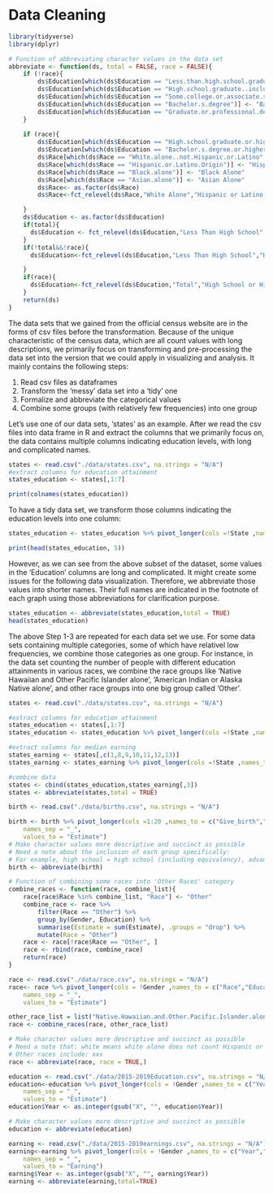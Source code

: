 # Data Cleaning
```r
library(tidyverse)
library(dplyr)
```
```r
# Function of abbreviating character values in the data set 
abbreviate <- function(ds, total = FALSE, race = FALSE){
    if (!race){
        ds$Education[which(ds$Education == "Less.than.high.school.graduate")] <- "Less Than High School"
        ds$Education[which(ds$Education == "High.school.graduate..includes.equivalency.")] <- "High School Graduate"
        ds$Education[which(ds$Education == "Some.college.or.associate.s.degree")] <- "Some Colleges"
        ds$Education[which(ds$Education == "Bachelor.s.degree")] <- "Bachelor Degree"
        ds$Education[which(ds$Education == "Graduate.or.professional.degree")] <- "Advanced Degree"
    }
    
    if (race){
        ds$Education[which(ds$Education == "High.school.graduate.or.higher")] <- "High School or Higher"
        ds$Education[which(ds$Education == "Bachelor.s.degree.or.higher")] <- "Bachelor Degree or Higher"
        ds$Race[which(ds$Race == "White.alone..not.Hispanic.or.Latino" | ds$Race == "White.alone.not.Hispanic.or.Latino")] <- "White Alone"
        ds$Race[which(ds$Race == "Hispanic.or.Latino.Origin")] <- "Hispanic or Latino Origin"
        ds$Race[which(ds$Race == "Black.alone")] <- "Black Alone"
        ds$Race[which(ds$Race == "Asian.alone")] <- "Asian Alone"
        ds$Race<- as.factor(ds$Race)
        ds$Race<-fct_relevel(ds$Race,"White Alone","Hispanic or Latino Origin","Black Alone", "Asian Alone","Other")

    }
    ds$Education <- as.factor(ds$Education)
    if(total){
      ds$Education <- fct_relevel(ds$Education,"Less Than High School","High School Graduate","Some Colleges","Bachelor Degree", "Advanced Degree","Total")
    }
    if(!total&&!race){
      ds$Education<-fct_relevel(ds$Education,"Less Than High School","High School Graduate","Some Colleges","Bachelor Degree", "Advanced Degree")

    }
    if(race){
      ds$Education<-fct_relevel(ds$Education,"Total","High School or Higher",">= Bachelor Degree or Higher")
    }
    return(ds)
}
```

The data sets that we gained from the official census website are in the forms of csv files before the transformation. Because of the unique characteristic of the census data, which are all count values with long descriptions, we primarily focus on transforming and pre-processing the data set into the version that we could apply in visualizing and analysis. It mainly contains the following steps: 

1. Read csv files as dataframes
2. Transform the 'messy' data set into a 'tidy' one
3. Formalize and abbreviate the categorical values 
4. Combine some groups (with relatively few frequencies) into one group

Let's use one of our data sets, 'states' as an example. After we read the csv files into data frame in R and extract the columns that we primarily focus on, the data contains multiple columns indicating education levels, with long and complicated names. 
```r
states <- read.csv("./data/states.csv", na.strings = "N/A")
#extract columns for education attainment
states_education <- states[,1:7]
```
```r
print(colnames(states_education))
```


To have a tidy data set, we transform those columns indicating the education levels into one column: 
```r
states_education <- states_education %>% pivot_longer(cols =!State ,names_to = "Education",values_to = "Population")
```
```r
print(head(states_education, 5))
```


However, as we can see from the above subset of the dataset, some values in the 'Education' columns are long and complicated. It might create some issues for the following data visualization. Therefore, we abbreviate those values into shorter names. Their full names are indicated in the footnote of each graph using those abbreviations for clarification purpose. 
```r
states_education <- abbreviate(states_education,total = TRUE)
head(states_education)
```

The above Step 1-3 are repeated for each data set we use. For some data sets containing multiple categories, some of which have relativel low frequencies, we combine those categories as one group. For instance, in the data set counting the number of people with different education attainments in various races, we combine the race groups like 'Native Hawaiian and Other Pacific Islander alone', 'American Indian or Alaska Native alone', and other race groups into one big group called 'Other'. 

```r
states <- read.csv("./data/states.csv", na.strings = "N/A")

#extract columns for education attainment
states_education <- states[,1:7]
states_education <- states_education %>% pivot_longer(cols =!State ,names_to = "Education",values_to = "Population")

#extract columns for median earning
states_earning <- states[,c(1,8,9,10,11,12,13)]
states_earning <- states_earning %>% pivot_longer(cols =!State ,names_to = "Education",values_to = "Earning")

#combine data
states <- cbind(states_education,states_earning[,3])
states <- abbreviate(states,total = TRUE)
```


```r
birth <- read.csv("./data/births.csv", na.strings = "N/A")

birth <- birth %>% pivot_longer(cols =1:20 ,names_to = c("Give_birth","Marriage","Education"),
    names_sep = "_",
    values_to = "Estimate")
# Make character values more descriptive and succinct as possible
# Need a note about the inclusion of each group specifically: 
# For example, high school = high school (including equivalency), advanced degree = graduate or professional degree
birth <- abbreviate(birth)
```


```r
# Function of combining some races into 'Other Races' category
combine_races <- function(race, combine_list){
    race[race$Race %in% combine_list, "Race"] <- "Other"
    combine_race <- race %>% 
        filter(Race == "Other") %>% 
        group_by(Gender, Education) %>% 
        summarise(Estimate = sum(Estimate), .groups = "drop") %>% 
        mutate(Race = "Other")
    race <- race[!race$Race == "Other", ]
    race <- rbind(race, combine_race)
    return(race)
}
```


```r
race <- read.csv("./data/race.csv", na.strings = "N/A")
race<- race %>% pivot_longer(cols = !Gender ,names_to = c("Race","Education"),
    names_sep = "_",
    values_to = "Estimate")

other_race_list = list("Native.Hawaiian.and.Other.Pacific.Islander.alone", "American.Indian.or.Alaska.Native.alone", "Some.other.race.alone", "Two.or.more.races")
race <- combine_races(race, other_race_list)

# Make character values more descriptive and succinct as possible
# Need a note that: white means white alone does not count Hispanic or Latino
# Other races include: xxx
race <- abbreviate(race, race = TRUE,)

```


```r
education <- read.csv("./data/2015-2019Education.csv", na.strings = "N/A")
education<-education %>% pivot_longer(cols = !Gender ,names_to = c("Year","Education"),
    names_sep = "_",
    values_to = "Estimate")
education$Year <- as.integer(gsub("X", "", education$Year))

# Make character values more descriptive and succinct as possible
education <- abbreviate(education)
```


```r
earning <- read.csv("./data/2015-2019earnings.csv", na.strings = "N/A")
earning<-earning %>% pivot_longer(cols = !Gender ,names_to = c("Year","Education"),
    names_sep = "_",
    values_to = "Earning")
earning$Year <- as.integer(gsub("X", "", earning$Year))
earning <- abbreviate(earning,total=TRUE)


```

